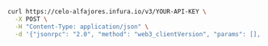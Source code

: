 
<Tabs>
  <TabItem value="cURL">

```bash
curl https://celo-alfajores.infura.io/v3/YOUR-API-KEY \
  -X POST \
  -H "Content-Type: application/json" \
  -d '{"jsonrpc": "2.0", "method": "web3_clientVersion", "params": [], "id": 1}'
```

  </TabItem>
</Tabs>
